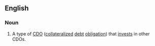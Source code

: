 ==English==

===Noun===
{{en-noun|head=[[CDO]]-[[squared]]}}

# {{lb|en|finance}} A type of [[CDO]] ([[collateralized]] [[debt]] [[obligation]]) that [[invest]]s in other CDOs.